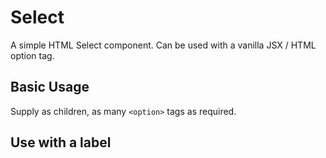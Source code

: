
<Meta of={SelectStories} />

# Select

A simple HTML Select component. Can be used with a vanilla JSX / HTML option tag.

## Basic Usage

<Canvas of={SelectStories.BasicUsage} />

Supply as children, as many `<option>` tags as required.

<RenderHtmlMarkup of={SelectStories.BasicUsage} />

## Use with a label

<Canvas of={SelectStories.UseWithALabel} />

<RenderHtmlMarkup of={SelectStories.UseWithALabel} />
